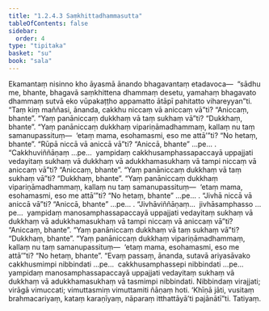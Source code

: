 ```yaml
---
title: "1.2.4.3 Saṃkhittadhammasutta"
tableOfContents: false
sidebar:
  order: 4
type: "tipitaka"
basket: "su"
book: "sala"
---
```



<DynamicBreadcrumb />

<Division number="86" book="sala" bookNo="13" page="280">

<Paragraph number="359" book="sala">
Ekamantaṃ nisinno kho āyasmā ānando bhagavantaṃ etadavoca—  “sādhu me, bhante, bhagavā saṃkhittena dhammaṃ desetu, yamahaṃ bhagavato dhammaṃ sutvā eko vūpakaṭṭho appamatto ātāpī pahitatto vihareyyan”ti.
</Paragraph>

<Paragraph number="360" book="sala">
“Taṃ kiṃ maññasi, ānanda, cakkhu niccaṃ vā aniccaṃ vā”ti?
</Paragraph>

<Paragraph number="361" book="sala">
“Aniccaṃ, bhante”.
</Paragraph>

<Paragraph number="362" book="sala">
“Yaṃ panāniccaṃ dukkhaṃ vā taṃ sukhaṃ vā”ti?
</Paragraph>

<Paragraph number="363" book="sala">
“Dukkhaṃ, bhante”.
</Paragraph>

<Paragraph number="364" book="sala">
“Yaṃ panāniccaṃ dukkhaṃ vipariṇāmadhammaṃ, kallaṃ nu taṃ samanupassituṃ—  ‘etaṃ mama, esohamasmi, eso me attā’”ti?
</Paragraph>

<Paragraph number="365" book="sala">
“No hetaṃ, bhante”.
</Paragraph>

<Paragraph number="366" book="sala">
“Rūpā niccā vā aniccā vā”ti?
</Paragraph>

<Paragraph number="367" book="sala">
“Aniccā, bhante” …pe… .
</Paragraph>

<Paragraph number="368" book="sala">
“Cakkhuviññāṇaṃ …pe…  yampidaṃ cakkhusamphassapaccayā uppajjati vedayitaṃ sukhaṃ vā dukkhaṃ vā adukkhamasukhaṃ vā tampi niccaṃ vā aniccaṃ vā”ti?
</Paragraph>

<Paragraph number="369" book="sala">
“Aniccaṃ, bhante”.
</Paragraph>

<Paragraph number="370" book="sala">
“Yaṃ panāniccaṃ dukkhaṃ vā taṃ sukhaṃ vā”ti?
</Paragraph>

<Paragraph number="371" book="sala">
“Dukkhaṃ, bhante”.
</Paragraph>

<Paragraph number="372" book="sala">
“Yaṃ panāniccaṃ dukkhaṃ vipariṇāmadhammaṃ, kallaṃ nu taṃ samanupassituṃ—  ‘etaṃ mama, esohamasmi, eso me attā’”ti?
</Paragraph>

<Paragraph number="373" book="sala">
“No hetaṃ, bhante” …pe… .
</Paragraph>

<Paragraph number="374" book="sala">
“Jivhā niccā vā aniccā vā”ti?
</Paragraph>

<Paragraph number="375" book="sala">
“Aniccā, bhante” …pe… .
</Paragraph>

<Paragraph number="376" book="sala">
“Jivhāviññāṇaṃ…  jivhāsamphasso …pe…  yampidaṃ manosamphassapaccayā uppajjati vedayitaṃ sukhaṃ vā dukkhaṃ vā adukkhamasukhaṃ vā tampi niccaṃ vā aniccaṃ vā”ti?
</Paragraph>

<Paragraph number="377" book="sala">
“Aniccaṃ, bhante”.
</Paragraph>

<Paragraph number="378" book="sala">
“Yaṃ panāniccaṃ dukkhaṃ vā taṃ sukhaṃ vā”ti?
</Paragraph>

<Paragraph number="379" book="sala">
“Dukkhaṃ, bhante”.
</Paragraph>

<Paragraph number="380" book="sala">
“Yaṃ panāniccaṃ dukkhaṃ vipariṇāmadhammaṃ, kallaṃ nu taṃ samanupassituṃ—  ‘etaṃ mama, esohamasmi, eso me attā’”ti?
</Paragraph>

<Paragraph number="381" book="sala">
“No hetaṃ, bhante”.
</Paragraph>

<Paragraph number="382" book="sala">
“Evaṃ passaṃ, ānanda, sutavā ariyasāvako cakkhusmimpi nibbindati …pe…  cakkhusamphassepi nibbindati …pe…  yampidaṃ manosamphassapaccayā uppajjati vedayitaṃ sukhaṃ vā dukkhaṃ vā adukkhamasukhaṃ vā tasmimpi nibbindati. Nibbindaṃ virajjati; virāgā vimuccati; vimuttasmiṃ vimuttamiti ñāṇaṃ hoti. ‘Khīṇā jāti, vusitaṃ brahmacariyaṃ, kataṃ karaṇīyaṃ, nāparaṃ itthattāyā’ti pajānātī”ti.

</Paragraph>
</Division>

<Paragraph number="383" type="center" book="sala">
Tatiyaṃ.
</Paragraph>